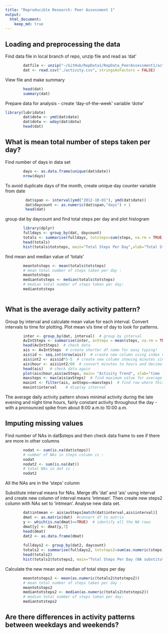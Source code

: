 ```yaml
---
title: "Reproducible Research: Peer Assessment 1"
output: 
  html_document:
    keep_md: true
---
```



## Loading and preprocessing the data
Find data file in local branch of repo, unzip file and read as 'dat'

```r
        datfile <- unzip("~/GitHub/RepData1/RepData_PeerAssessment1/activity.zip")
        dat <- read.csv("./activity.csv", stringsAsFactors = FALSE)
```

View file and make summary

```r
        head(dat)
        summary(dat)
```
Prepare data for analysis - create 'day-of-the-week' variable 'dotw' 

```r
library(lubridate)
        dat$dotw <- ymd(dat$date)
        dat$dotw <- wday(dat$dotw)
        head(dat)
```


## What is mean total number of steps taken per day?

Find number of days in data set

```r
        days <- as.data.frame(unique(dat$date))
        nrow(days)
```
To avoid duplicate days of the month, create unique day counter variable from date

```r
         dat$span <- interval(ymd("2012-10-01"), ymd(dat$date))
         dat$daycount <- as.numeric(dat$span,"days") + 1
         head(dat)
```

group dat by daycount and find total steps per day and plot histogram

```r
        library(dplyr)
        fulldays <- group_by(dat, daycount)
        totals <- summarise(fulldays, totsteps=sum(steps, na.rm = TRUE))
        head(totals)
        hist(totals$totsteps, main="Total Steps Per Day",xlab="Total Steps",ylab="Frequency", plot = TRUE)
```

find mean and median value of 'totals'

```r
        meantotsteps <- mean(totals$totsteps)
        # mean total number of steps taken per day :
        meantotsteps
        mediantotsteps <- median(totals$totsteps)
        # median total number of steps taken per day:
        mediantotsteps
                                
```

## What is the average daily activity pattern?

Group by interval and calculate mean value for each interval.  Convert intervals to time for plotting. Plot mean v/s time of day to look for patterns.

```r
        inter <- group_by(dat, interval)  # group by interval
        AvIntSteps <- summarise(inter, avSteps = mean(steps, na.rm = TRUE))  # calculate mean of each group
        head(AvIntSteps)  # check data
        ais <- AvIntSteps  # create shorter df name for easy typing!
        ais$id <- seq.int(nrow(ais))  # create new column using index number
        ais$int2 <- ais$id*5-5  # create new column showing minutes since mid-night
        ais$hour <- ais$int2/60  # convert minutes to hours and decimals
        head(ais)   # check data again
        plot(ais$hour,ais$avSteps, main= "Activity Trend", xlab="time (hrs - 24hr clock)", ylab="Average Steps per 5 minute Increment")  # make simple scatter plot to detect trends
        maxsteps <- max(ais$avSteps)  # find maximum value for average steps
        maxint <- filter(ais, avSteps==maxsteps)  # find row where this occurs
        maxint$interval    # display interval
```

The average daily activity pattern shows minimal activity during the late evening and night time hours, fairly constant activity throughout the day - with a pronounced spike from about 8:00 a.m.to 10:00 a.m.
        
## Imputing missing values

Find number of NAs in dat$steps and then check data frame to see if there are more in other columns

```r

        nodat <- sum(is.na(dat$steps))
        # number of NAs in steps column is :
        nodat
        nodat2 <- sum(is.na(dat))
        # total NAs in dat is :
        nodat2
```
All the NAs are in the 'steps' column

Substitute interval means for NAs.  Merge dfs 'dat' and 'ais' using interval and create new column of interval means 'intmean'.  Then create new steps2 column with NAs set to 'intmean'.  Analyse new data set.

```r
        dat$intmean <- ais$avSteps[match(dat$interval,ais$interval)] 
        dmat <- as.matrix(dat)  #convert df to matrix
        y <- which(is.na(dmat)==TRUE)  # identify all the NA rows
        dmat[y] <- dmat[y,7]
        head(dmat)
        dat2 <- as.data.frame(dmat)
             
        fulldays2 <- group_by(dat2, daycount)
        totals2 <- summarise(fulldays2, totsteps2=sum(as.numeric(steps)))
        head(totals2)
        hist(totals2$totsteps2, main="Total Steps Per Day (NA substituted)",xlab="Total Steps",ylab="Frequency", plot = TRUE)
```


Calculate the new mean and median of total steps per day

```r

        meantotsteps2 <- mean(as.numeric(totals2$totsteps2))
        # mean total number of steps taken per day :
        meantotsteps2
        mediantotsteps2 <- median(as.numeric(totals2$totsteps2))
        # median total number of steps taken per day:
        mediantotsteps2

```









## Are there differences in activity patterns between weekdays and weekends?
